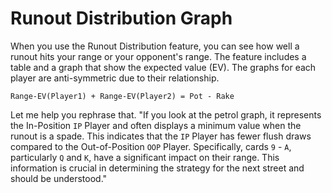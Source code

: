 
# Runout Distribution Graph

When you use the Runout Distribution feature, you can see how well a runout hits your range or your opponent's range. The feature includes a table and a graph that show the expected value (EV). The graphs for each player are anti-symmetric due to their relationship.

```
Range-EV(Player1) + Range-EV(Player2) = Pot - Rake
```

<RunoutDistribution />

Let me help you rephrase that. "If you look at the petrol graph, it represents the In-Position `IP` Player and often displays a minimum value when the runout is a spade. This indicates that the `IP` Player has fewer flush draws compared to the Out-of-Position `OOP` Player. Specifically, cards `9` - `A`, particularly `Q` and `K`, have a significant impact on their range. This information is crucial in determining the strategy for the next street and should be understood."
